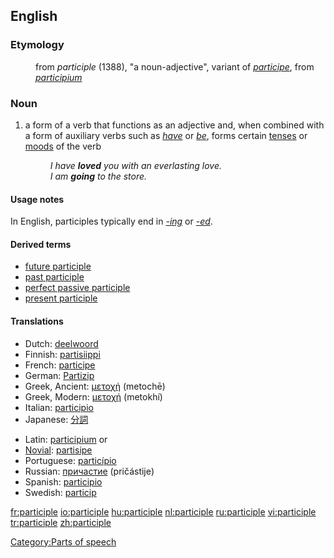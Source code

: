 ==English==

===Etymology===
:from {{OF.}} ''participle'' (1388), "a noun-adjective", variant of ''[[participe]]'', from {{L.}} ''[[participium]]''

===Noun===
{{en-noun}}

# {{context|grammar}} a form of a verb that functions as an adjective and, when combined with a form of auxiliary verbs such as ''[[have]]'' or ''[[be]]'', forms certain [[tense]]s or [[mood]]s of the verb
#: ''I have '''loved''' you with an everlasting love.''
#: ''I am '''going''' to the store.''

====Usage notes====
In English, participles typically end in ''[[-ing]]'' or ''[[-ed]]''.

====Derived terms====
*[[future participle]]
*[[past participle]]
*[[perfect passive participle]]
*[[present participle]]

====Translations====
{{top}}
*Dutch: [[deelwoord]] {{n}}
*Finnish: [[partisiippi]]
*French: [[participe]] {{m}}
*German: [[Partizip]] {{n}}
*Greek, Ancient: [[μετοχή]] (metochē) {{f}}
*Greek, Modern: [[μετοχή]] (metokhí)
*Italian: [[participio]] {{m}}
*Japanese: [[分詞]]
{{mid}}
*Latin: [[participium]] {{m}} or {{n}}
*[[Novial]]: [[partisipe]]
*Portuguese: [[particípio]]
*Russian: [[причастие]] (pričástije) {{n}}
*Spanish: [[participio]] {{m}}
*Swedish: [[particip]] {{c}}
{{bottom}}

[[Category:Parts of speech]]

[[fr:participle]]
[[io:participle]]
[[hu:participle]]
[[nl:participle]]
[[ru:participle]]
[[vi:participle]]
[[tr:participle]]
[[zh:participle]]